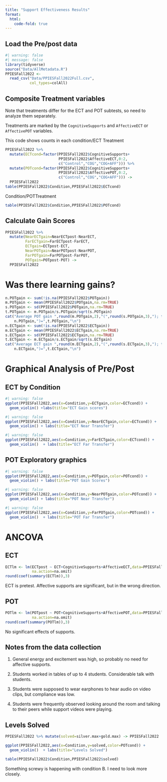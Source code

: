 ```yaml
---
title: "Support Effectiveness Results"
format: 
  html:
    code-fold: true
---
```


## Load the Pre/post data

```r
#| warning: false
#| message: false
library(tidyverse)
source("Data/AllMetadata.R")
PPIESFall2022 <- 
  read_csv("Data/PPIESFall2022Full.csv",
           col_types=colAll)
```

## Composite Treatment variables

Note that treatments differ for the ECT and POT subtests, so need to
analyze them separately.

Treatments are marked by the `CognitiveSupports` and `AffectiveECT` or 
`AffectivePOT` variables.

This code shows counts in each condition/ECT Treatment

```r
PPIESFall2022 %>%
  mutate(ECTcond=factor(PPIESFall2022$CognitiveSupports+
                        PPIESFall2022$AffectiveECT,0:2,
                        c("Control","COG","COG+AFF"))) %>%
  mutate(POTcond=factor(PPIESFall2022$CognitiveSupports+
                        PPIESFall2022$AffectivePOT,0:2,
                        c("Control","COG","COG+AFF"))) ->
  PPIESFall2022
table(PPIESFall2022$Condition,PPIESFall2022$ECTcond)
```
Condition/POTTreatment

```r
table(PPIESFall2022$Condition,PPIESFall2022$POTcond)
```

## Calculate Gain Scores

```r
PPIESFall2022 %>%
  mutate(NearECTgain=NearECTpost-NearECT,
         FarECTgain=FarECTpost-FarECT,
         ECTgain=ECTpost-ECT,
         NearPOTgain=NearPOTpost-NearPOT,
         FarPOTgain=FarPOTpost-FarPOT,
         POTgain=POTpost-POT) ->
  PPIESFall2022
```

# Was there learning gains?

```r
n.POTgain <- sum(!is.na(PPIESFall2022$POTgain))
m.POTgain <- mean(PPIESFall2022$POTgain,na.rm=TRUE)
s.POTgain <- sd(PPIESFall2022$POTgain,na.rm=TRUE)
t.POTgain <- m.POTgain/s.POTgain/sqrt(s.POTgain)
cat("Average POT gain ",round(m.POTgain,2),"(",round(s.POTgain,3),"); t(",
    n.POTgain,")=",t.POTgain,"\n")
n.ECTgain <- sum(!is.na(PPIESFall2022$ECTgain))
m.ECTgain <- mean(PPIESFall2022$ECTgain,na.rm=TRUE)
s.ECTgain <- sd(PPIESFall2022$ECTgain,na.rm=TRUE)
t.ECTgain <- m.ECTgain/s.ECTgain/sqrt(s.ECTgain)
cat("Average ECT gain ",round(m.ECTgain,2),"(",round(s.ECTgain,3),"); t(",
    n.ECTgain,")=",t.ECTgain,"\n")
```


# Graphical Analysis of Pre/Post

## ECT by Condition
```r
#| warning: false
ggplot(PPIESFall2022,aes(x=Condition,y=ECTgain,color=ECTcond)) +
  geom_violin() +labs(title="ECT Gain scores")
```
```r
#| warning: false
ggplot(PPIESFall2022,aes(x=Condition,y=NearECTgain,color=ECTcond)) +
  geom_violin() + labs(title="ECT Near Transfer")
```
```r
#| warning: false
ggplot(PPIESFall2022,aes(x=Condition,y=FarECTgain,color=ECTcond)) +
  geom_violin()  + labs(title="ECT Far Transfer")
```

## POT Exploratory graphics

```r
#| warning: false
ggplot(PPIESFall2022,aes(x=Condition,y=POTgain,color=POTcond)) +
  geom_violin() + labs(title="POT Gain Scores")
```

```r
#| warning: false
ggplot(PPIESFall2022,aes(x=Condition,y=NearPOTgain,color=POTcond)) +
  geom_violin() + labs(title="POT Near Transfer")
```

```r
#| warning: false
ggplot(PPIESFall2022,aes(x=Condition,y=FarPOTgain,color=POTcond)) +
  geom_violin()  + labs(title="POT Far Transfer")
```

# ANCOVA

## ECT

```r
ECTlm <- lm(ECTpost ~ ECT+CognitiveSupports+AffectiveECT,data=PPIESFall2022,
            na.action=na.omit)
round(coef(summary(ECTlm)),3)
```

ECT is pretest.
Affective supports are significant, but in the wrong direction.

## POT

```r
POTlm <- lm(POTpost ~ POT+CognitiveSupports+AffectivePOT,data=PPIESFall2022,
            na.action=na.omit)
round(coef(summary(POTlm)),3)
```

No significant effects of supports.

## Notes from the data collection

1. General energy and excitement was high, so probably no need for affective supports.

2. Students worked in tables of up to 4 students.  Considerable talk with students.

3. Students were supposed to wear earphones to hear audio on video clips, but compliance was low.

4. Students were frequently observed looking around the room and talking to their peers while support videos were playing.

## Levels Solved

```r
PPIESFall2022 %>% mutate(solved=silver.max+gold.max) -> PPIESFall2022

```

```r
ggplot(PPIESFall2022,aes(x=Condition,y=solved,color=POTcond)) +
  geom_violin()  + labs(title="Levels Solved")
```

```r
table(PPIESFall2022$Condition,PPIESFall2022$solved)
```

Something screwy is happening with condition B.  I need to look more closely.